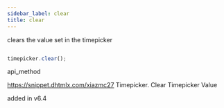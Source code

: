 ```yaml
---
sidebar_label: clear
title: clear
---
```



          


<Short>
 clears the value set in the timepicker



</Short>







~~~js

timepicker.clear();


~~~
 api_method

<Descr>




</Descr>


 https://snippet.dhtmlx.com/xiazmc27	Timepicker. Clear Timepicker Value


 added in v6.4


